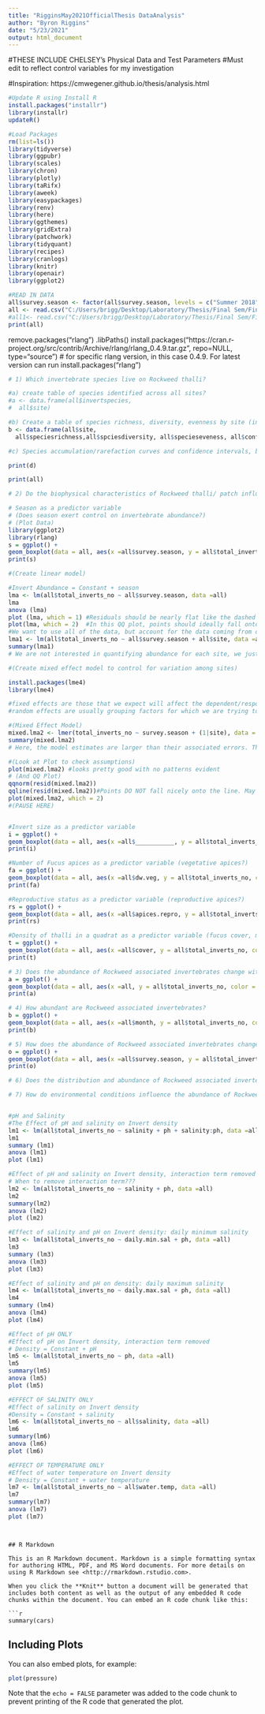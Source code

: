 ```yaml
---
title: "RigginsMay2021OfficialThesis DataAnalysis"
author: "Byron Riggins"
date: "5/23/2021"
output: html_document
---
```


#THESE INCLUDE CHELSEY's Physical Data and Test Parameters
#Must edit to reflect control variables for my investigation

#Inspiration: https://cmwegener.github.io/thesis/analysis.html

```r
#Update R using Install R
install.packages("installr")
library(installr)
updateR()

#Load Packages
rm(list=ls())
library(tidyverse)
library(ggpubr)
library(scales)
library(chron)
library(plotly)
library(taRifx)
library(aweek)
library(easypackages)
library(renv)
library(here)
library(ggthemes)
library(gridExtra)
library(patchwork)
library(tidyquant)
library(recipes) 
library(cranlogs)
library(knitr)
library(openair)
library(ggplot2)
```

```r
#READ IN DATA
all$survey.season <- factor(all$survey.season, levels = c("Summer 2018", "Fall 2018", "Winter 2018", "Spring 2019", "Summer 2019", "Fall 2019"))
all <- read.csv("C:/Users/brigg/Desktop/Laboratory/Thesis/Final Sem/Finish My Degree/InvertsAnova.csv")
#all1<- read.csv("C:/Users/brigg/Desktop/Laboratory/Thesis/Final Sem/Finish My Degree/Fucus_Invertebrates_monthly_surveys_12.2.2020.csv")
print(all)
```

remove.packages("rlang")
.libPaths()
install.packages("https://cran.r-project.org/src/contrib/Archive/rlang/rlang_0.4.9.tar.gz", repo=NULL, type="source") # for specific rlang version, in this case 0.4.9. For latest version can run install.packages("rlang")


```r
# 1) Which invertebrate species live on Rockweed thalli?

#a) create table of species identified across all sites?
#a <- data.frame(all$invertspecies,
#  all$site)

#b) Create a table of species richness, diversity, evenness by site (integrated over time), include confidence intervals
b <- data.frame(all$site,
  all$speciesrichness,all$spciesdiversity, all$specieseveness, all$confidenceinterval)

#c) Species accumulation/rarefaction curves and confidence intervals, by site

print(d)

print(all)
```

```r
# 2) Do the biophysical characteristics of Rockweed thalli/ patch influence the abundance of Rockweed associated invertebrates?

# Season as a predictor variable 
# (Does season exert control on invertebrate abundance?)
# (Plot Data)
library(ggplot2)
library(rlang)
s = ggplot() + 
geom_boxplot(data = all, aes(x =all$survey.season, y = all$total_inverts_no, color = as.factor(all$site.code)))+ facet_wrap(~all$site)+ ylim(0, 15)+ theme(text = element_text(color = "black", size = 10, angle = 45)) + labs (x = "Season", y = "Total Inverts") + scale_colour_discrete(name = "Site") 
print(s)

#(Create linear model)

#Invert Abundance = Constant + season
lma <- lm(all$total_inverts_no ~ all$survey.season, data =all)  
lma
anova (lma)
plot (lma, which = 1) #Residuals should be nearly flat like the dashed grey line and THEY ARE
plot(lma, which = 2)  #In this QQ plot, points should ideally fall onto the diagonal dashed line and they DO NOT
#We want to use all of the data, but account for the data coming from different sites. Add site as a fixed effect to our lm
lma1 <- lm(all$total_inverts_no ~ all$survey.season + all$site, data =all) 
summary(lma1)
# We are not interested in quantifying abundance for each site, we just want to know whether season affects invertebrate abundance and we want to control for the variation coming from each site. This is an example of random factors and thus we should use a mixed effects model.

#(Create mixed effect model to control for variation among sites)

install.packages(lme4)
library(lme4)

#fixed effects are those that we expect will affect the dependent/response variable (EXPLANATORY VARIABLE)
#random effects are usually grouping factors for which we are trying to control

#(Mixed Effect Model)
mixed.lma2 <- lmer(total_inverts_no ~ survey.season + (1|site), data = all)
summary(mixed.lma2)
# Here, the model estimates are larger than their associated errors. This suggests that the effect or slope is distinguishable from zero. This suggests that seasons do explain the differences in invertebrate abundance.

#(Look at Plot to check assumptions)
plot(mixed.lma2) #looks pretty good with no patterns evident
# (And QQ Plot)
qqnorm(resid(mixed.lma2))
qqline(resid(mixed.lma2))#Points DO NOT fall nicely onto the line. May need to transform or something???
plot(mixed.lma2, which = 2)
#(PAUSE HERE)


#Invert size as a predictor variable
i = ggplot() + 
geom_boxplot(data = all, aes(x =all$___________, y = all$total_inverts_no, color = as.factor(all$site.code)))+ facet_wrap(~all$site)+ ylim(0, 15)+ theme(text = element_text(color = "black", size = 10, angle = 45)) + labs (x = "Season", y = "Total Inverts") + scale_colour_discrete(name = "Site") 
print(i)

#Number of Fucus apices as a predictor variable (vegetative apices?)
fa = ggplot() + 
geom_boxplot(data = all, aes(x =all$dw.veg, y = all$total_inverts_no, color = as.factor(all$site.code)))+ facet_wrap(~all$site)+ ylim(0, 15)+ theme(text = element_text(color = "black", size = 10, angle = 45)) + labs (x = "Vegetative Apices", y = "Total Inverts") + scale_colour_discrete(name = "Site") 
print(fa)

#Reproductive status as a predictor variable (reproductive apices?) 
rs = ggplot() + 
geom_boxplot(data = all, aes(x =all$apices.repro, y = all$total_inverts_no, color = as.factor(all$site.code)))+ facet_wrap(~all$site)+ ylim(0, 15)+ theme(text = element_text(color = "black", size = 10, angle = 45)) + labs (x = "Reproductive Apices", y = "Total Inverts") + scale_colour_discrete(name = "Site") 
print(rs)

#Density of thalli in a quadrat as a predictor variable (fucus cover, must check if right variable)
t = ggplot() + 
geom_boxplot(data = all, aes(x =all$cover, y = all$total_inverts_no, color = as.factor(all$site.code)))+ facet_wrap(~all$site)+ ylim(0, 15)+ theme(text = element_text(color = "black", size = 10, angle = 45)) + labs (x = "Fucus Density", y = "Total Inverts") + scale_colour_discrete(name = "Site") 
print(t)

```

```r
# 3) Does the abundance of Rockweed associated invertebrates change with tidal height?
a = ggplot() + 
geom_boxplot(data = all, aes(x =all, y = all$total_inverts_no, color = as.factor(all$site.code)))+ facet_wrap(~all$site)+ ylim(0, 15)+ theme(text = element_text(color = "black", size = 10, angle = 45)) + labs (x = "Tidal Height", y = "Total Inverts") + scale_colour_discrete(name = "Site") 
print(a)
```

```r
# 4) How abundant are Rockweed associated invertebrates?
b = ggplot() + 
geom_boxplot(data = all, aes(x =all$month, y = all$total_inverts_no, color = as.factor(all$site.code)))+ facet_wrap(~all$site)+ ylim(0, 15)+ theme(text = element_text(color = "black", size = 10, angle = 45)) + labs (x = "Season", y = "Total Inverts") + scale_colour_discrete(name = "Site") 
print(b)
```

```r
# 5) How does the abundance of Rockweed associated invertebrates change seasonally?
o = ggplot() + 
geom_boxplot(data = all, aes(x =all$survey.season, y = all$total_inverts_no, color = as.factor(all$site.code)))+ facet_wrap(~all$site)+ ylim(0, 15)+ theme(text = element_text(color = "black", size = 10, angle = 45)) + labs (x = "Season", y = "Total Inverts") + scale_colour_discrete(name = "Site") 
print(o)
```

```r
# 6) Does the distribution and abundance of Rockweed associated invertebrates vary among estuarine sites with different salinity regimes?
```

```r
# 7) How do environmental conditions influence the abundance of Rockweed associated invertebrates?


#pH and Salinity
#The Effect of pH and salinity on Invert density
lm1 <- lm(all$total_inverts_no ~ salinity + ph + salinity:ph, data =all)  
lm1
summary (lm1)
anova (lm1)
plot (lm1)

#Effect of pH and salinity on Invert density, interaction term removed
# When to remove interaction term???
lm2 <- lm(all$total_inverts_no ~ salinity + ph, data =all)  
lm2
summary(lm2)
anova (lm2)
plot (lm2)

#Effect of salinity and pH on Invert density: daily minimum salinity
lm3 <- lm(all$total_inverts_no ~ daily.min.sal + ph, data =all)  
lm3
summary (lm3)
anova (lm3)
plot (lm3)

#Effect of salinity and pH on density: daily maximum salinity
lm4 <- lm(all$total_inverts_no ~ daily.max.sal + ph, data =all)  
lm4
summary (lm4)
anova (lm4)
plot (lm4)

#Effect of pH ONLY
#Effect of pH on Invert density, interaction term removed
# Density = Constant + pH
lm5 <- lm(all$total_inverts_no ~ ph, data =all)  
lm5
summary(lm5)
anova (lm5)
plot (lm5)

#EFFECT OF SALINITY ONLY
#Effect of salinity on Invert density 
#Density = Constant + salinity
lm6 <- lm(all$total_inverts_no ~ all$salinity, data =all)  
lm6
summary(lm6)
anova (lm6)
plot (lm6)

#EFFECT OF TEMPERATURE ONLY
#Effect of water temperature on Invert density
# Density = Constant + water temperature
lm7 <- lm(all$total_inverts_no ~ all$water.temp, data =all)  
lm7
summary(lm7)
anova (lm7)
plot (lm7)
```

```r

```

```

## R Markdown

This is an R Markdown document. Markdown is a simple formatting syntax for authoring HTML, PDF, and MS Word documents. For more details on using R Markdown see <http://rmarkdown.rstudio.com>.

When you click the **Knit** button a document will be generated that includes both content as well as the output of any embedded R code chunks within the document. You can embed an R code chunk like this:

```r
summary(cars)
```

## Including Plots

You can also embed plots, for example:

```r
plot(pressure)
```

Note that the `echo = FALSE` parameter was added to the code chunk to prevent printing of the R code that generated the plot.
